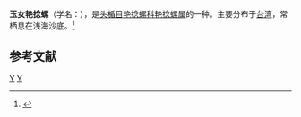 {{Speciesbox
| taxon = Bullina virgo
| binomial_authority = Habe, 1950
}}
'''玉女艳捻螺'''（学名：''{{lang|la|Bullina virgo}}''），是[[头楯目|头楯目]][[艳捻螺科|艳捻螺科]][[艳捻螺属|艳捻螺属]]的一种。主要分布于[[台湾|台湾]]，常栖息在浅海沙底。<ref>{{cite web|url=http://shell.sinica.edu.tw/chinese/shellbase_detail.php?science_no=1784|title=国际贝库：玉女艳捻螺|publisher=台湾贝类资料库|accessdate=2009-08-11|archive-date=2016-03-04|archive-url=https://web.archive.org/web/20160304200048/http://shell.sinica.edu.tw/chinese/shellbase_detail.php?science_no=1784|dead-url=no}}</ref>

== 参考文献 ==
{{reflist}}
{{Taxonbar|from=Q13446519}}

[[Category:1950年描述的动物|Y]]
[[Category:艳捻螺属|Y]]